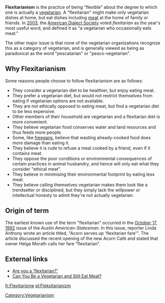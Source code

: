 '''Flexitarianism''' is the practice of being "flexible" about the degree to which one is actually a [[vegetarian]]. A "flexitarian" might make only vegetarian dishes at home, but eat dishes including [[meat]] at the home of family or friends. In [[2003]], the [[American Dialect Society]] voted ''flexitarian'' as the year's most useful word, and defined it as "a vegetarian who occasionally eats meat." 

The other major issue is that none of the vegetarian organizations recognize this as a category of vegetarian, and is generally viewed as being as paradoxical as the word "pescatarian" or "pesco-vegetarian".  

==Why Flexitarianism==

Some reasons people choose to follow flexitarianism are as follows:

* They consider a vegetarian diet to be healthier, but enjoy eating meat.
* They prefer a vegetarian diet, but would not restrict themselves from eating if vegetarian options are not available.
* They are not ethically opposed to eating meat, but find a vegetarian diet to be less expensive.
* Other members of their household are vegetarian and a flexitarian diet is more convenient.
* They believe vegetarian food conserves water and land resources and thus feeds more people.
* Some, like [[freegan]]s, believe that wasting already-cooked food does more damage than eating it.
* They believe it is rude to refuse a meal cooked by a friend, even if it contains meat.
* They oppose the poor conditions or environmental consequences of certain practices in animal husbandry, and hence will only eat what they consider "ethical meat". 
* They believe in minimising their environmental footprint by eating less meat.
* They believe calling themselves vegetarian makes them look like a trendsetter or disciplined, but they simply lack the willpower or intellectual honesty to admit they're not actually vegetarian. 

==Origin of term==

The earliest known use of the term "flexitarian" occurred in the [[October 17]], [[1992]] issue of the ''Austin American-Statesman''. In this issue, reporter Linda Anthony wrote an article titled, "Acorn serves up 'flexitarian fare'". The article discussed the recent opening of the new Acorn Café and stated that owner Helga Morath calls her fare "flexitarian".

==External links==
* [http://msnbc.msn.com/id/4541605/ Are you a 'flexitarian?']
* [http://www.medicinenet.com/script/main/art.asp?articlekey=52501 Can You Be a Vegetarian and Still Eat Meat?]

[[Category:Vegetarianism]]
[[fr:Flexitarisme]]
[[pl:Fleksitarianizm]]